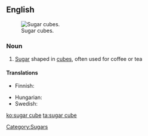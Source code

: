 ==English==
[[Image:Sugarcubes.jpg|thumb|Sugar cubes.]]
===Noun===
{{en-noun}}
# [[sugar|Sugar]] shaped in [[cube]]s, often used for coffee or tea

====Translations====
{{trans-top|sugar shaped in cubes}}
* Finnish: {{t-|fi|sokeripala}}
{{trans-mid}}
* Hungarian: {{t|hu|kockacukor}}
* Swedish: {{t|sv|sockerbit|c}}
{{trans-bottom}}

[[Category:Sugars]]

[[ko:sugar cube]]
[[ta:sugar cube]]